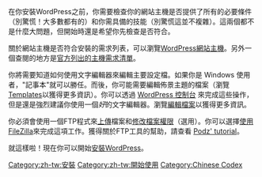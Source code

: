 {{Languages|
{{en|Before You Install}}
{{bs|Prije nego otpočnete instalaciju}}
{{de|Bevor Sie installieren}}
{{fi|Ennen kuin asennat}}
{{ja|インストールの前に}}
{{nl|Voor het installeren}}
{{pt-br|Antes de Instalar}} 
{{ru|Перед установкой}}
{{th|ก่อนคุณทำการติดตั้ง}}
{{zh-cn|安装之前要了解的}}
{{zh-tw|安裝之前要瞭解的}}
}}

在你安裝WordPress之前，你需要檢查你的網站主機是否提供了所有的必要條件（別驚慌！大多數都有的）和你需具備的技能（別驚慌這並不複雜）。這兩個都不是什麼大問題，但開始時還是希望你先檢查是否符合。

關於網站主機是否符合安裝的需求列表，可以瀏覽[[zh-tw:WordPress網站主機|WordPress網站主機]]。另外一個查閱的地方是[http://wordpress.org/about/requirements/ 官方列出的主機需求清單]。

你將需要知道如何使用文字編輯器來編輯主要設定檔。如果你是 Windows 使用者，"記事本"就可以勝任。而後，你可能需要編輯佈景主題的檔案（瀏覽[[Templates]]以獲得更多資訊）。你可以透過 [[zh-tw:控制台|WordPress 控制台]] 來完成這些操作，但是還是強烈建議你使用一個''好''的文字編輯器。瀏覽[[zh-tw:編輯檔案|編輯檔案]]以獲得更多資訊。

你必須會使用一個FTP程式來[[zh-tw:上傳WordPress到網站空間|上傳]]檔案和[[zh-tw:修改文件許可權|修改檔案權限]]（選用）。你可以選擇[[zh-tw:使用FileZilla|使用FileZilla]]來完成這項工作。獲得關於FTP工具的幫助，請查看 [http://www.tamba2.org.uk/wordpress/ftp/ Podz' tutorial]。

就這樣啦！現在你可以開始[[zh-tw:安裝WordPress|安裝WordPress]]。


<!--==Have WordPress Installed4Free!==
If you're interested in using WordPress on your own site, but aren't inclined to do the installation yourself, you can submit a request to have the installation done by the [http://install4free.wordpress.net/ WordPress Install4Free] team.
-->
[[Category:zh-tw:安裝]]
[[Category:zh-tw:開始使用]]
[[Category:Chinese Codex]]